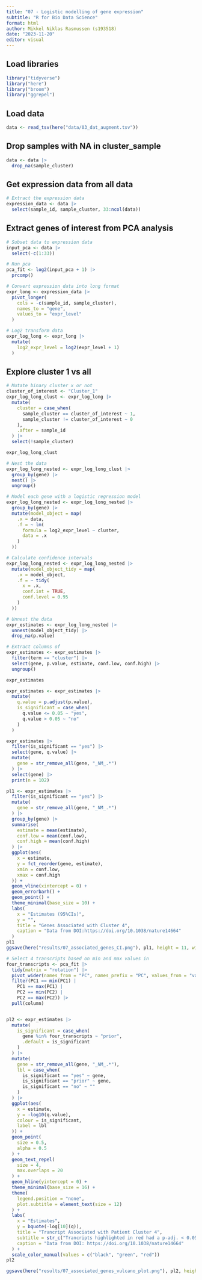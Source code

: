 ---
title: "07 - Logistic modelling of gene expression"
subtitle: "R for Bio Data Science"
format: html
author: Mikkel Niklas Rasmussen (s193518)
date: "2023-11-20"
editor: visual
---

## Load libraries

```{r}
library("tidyverse")
library("here")
library("broom")
library("ggrepel")
```

## Load data

```{r}
data <- read_tsv(here("data/03_dat_augment.tsv"))
```

## Drop samples with NA in cluster_sample

```{r}
data <- data |>
  drop_na(sample_cluster)
```

## Get expression data from all data

```{r}
# Extract the expression data
expression_data <- data |>
  select(sample_id, sample_cluster, 33:ncol(data))
```

## Extract genes of interest from PCA analysis

```{r}
# Subset data to expression data
input_pca <- data |>
  select(-c(1:33))

# Run pca
pca_fit <- log2(input_pca + 1) |>
  prcomp()
```

```{r}
# Convert expression data into long format
expr_long <- expression_data |>
  pivot_longer(
    cols = -c(sample_id, sample_cluster),
    names_to = "gene",
    values_to = "expr_level"
  )

# Log2 transform data
expr_log_long <- expr_long |>
  mutate(
    log2_expr_level = log2(expr_level + 1)
  )
```

## Explore cluster 1 vs all

```{r}
# Mutate binary cluster x or not
cluster_of_interest <- "Cluster_1"
expr_log_long_clust <- expr_log_long |>
  mutate(
    cluster = case_when(
      sample_cluster == cluster_of_interest ~ 1,
      sample_cluster != cluster_of_interest ~ 0
    ),
    .after = sample_id
  ) |>
  select(!sample_cluster)

expr_log_long_clust
```

```{r}
# Nest the data
expr_log_long_nested <- expr_log_long_clust |>
  group_by(gene) |>
  nest() |>
  ungroup()

# Model each gene with a logistic regression model
expr_log_long_nested <- expr_log_long_nested |>
  group_by(gene) |>
  mutate(model_object = map(
    .x = data,
    .f = ~ lm(
      formula = log2_expr_level ~ cluster,
      data = .x
    )
  ))

# Calculate confidence intervals
expr_log_long_nested <- expr_log_long_nested |>
  mutate(model_object_tidy = map(
    .x = model_object,
    .f = ~ tidy(
      x = .x,
      conf.int = TRUE,
      conf.level = 0.95
    )
  ))

# Unnest the data
expr_estimates <- expr_log_long_nested |>
  unnest(model_object_tidy) |>
  drop_na(p.value)

# Extract columns of
expr_estimates <- expr_estimates |>
  filter(term == "cluster") |>
  select(gene, p.value, estimate, conf.low, conf.high) |>
  ungroup()

expr_estimates

expr_estimates <- expr_estimates |>
  mutate(
    q.value = p.adjust(p.value),
    is_significant = case_when(
      q.value <= 0.05 ~ "yes",
      q.value > 0.05 ~ "no"
    )
  )

expr_estimates |>
  filter(is_significant == "yes") |>
  select(gene, q.value) |>
  mutate(
    gene = str_remove_all(gene, "_NM_.*")
  ) |>
  select(gene) |>
  print(n = 102)
```

```{r}
pl1 <- expr_estimates |>
  filter(is_significant == "yes") |>
  mutate(
    gene = str_remove_all(gene, "_NM_.*")
  ) |>
  group_by(gene) |>
  summarise(
    estimate = mean(estimate),
    conf.low = mean(conf.low),
    conf.high = mean(conf.high)
  ) |>
  ggplot(aes(
    x = estimate,
    y = fct_reorder(gene, estimate),
    xmin = conf.low,
    xmax = conf.high
  )) +
  geom_vline(xintercept = 0) +
  geom_errorbarh() +
  geom_point() +
  theme_minimal(base_size = 10) +
  labs(
    x = "Estimates (95%CIs)",
    y = "",
    title = "Genes Associated with Cluster 4",
    caption = "Data from DOI:https://doi.org/10.1038/nature14664"
  )
pl1
ggsave(here("results/07_associated_genes_CI.png"), pl1, height = 11, width = 5)

# Select 4 transcripts based on min and max values in
four_transcripts <- pca_fit |>
  tidy(matrix = "rotation") |>
  pivot_wider(names_from = "PC", names_prefix = "PC", values_from = "value") |>
  filter(PC1 == min(PC1) |
    PC1 == max(PC1) |
    PC2 == min(PC2) |
    PC2 == max(PC2)) |>
  pull(column)


pl2 <- expr_estimates |>
  mutate(
    is_significant = case_when(
      gene %in% four_transcripts ~ "prior",
      .default = is_significant
    )
  ) |>
  mutate(
    gene = str_remove_all(gene, "_NM_.*"),
    lbl = case_when(
      is_significant == "yes" ~ gene,
      is_significant == "prior" ~ gene,
      is_significant == "no" ~ ""
    )
  ) |>
  ggplot(aes(
    x = estimate,
    y = -log10(q.value),
    colour = is_significant,
    label = lbl
  )) +
  geom_point(
    size = 0.5,
    alpha = 0.5
  ) +
  geom_text_repel(
    size = 4,
    max.overlaps = 20
  ) +
  geom_hline(yintercept = 0) +
  theme_minimal(base_size = 16) +
  theme(
    legend.position = "none",
    plot.subtitle = element_text(size = 12)
  ) +
  labs(
    x = "Estimates",
    y = bquote(-log[10](q)),
    title = "Trancript Associated with Patient Cluster 4",
    subtitle = str_c("Trancripts highlighted in red had a p-adj. < 0.05 \n- green were also found in PCA"),
    caption = "Data from DOI: https://doi.org/10.1038/nature14664"
  ) +
  scale_color_manual(values = c("black", "green", "red"))
pl2

ggsave(here("results/07_associated_genes_vulcano_plot.png"), pl2, height = 10, width = 5)
```
